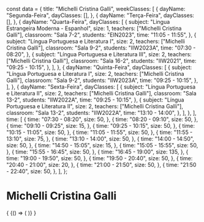 const data = {
  title: "Michelli Cristina Galli",
  weekClasses: [
    {
      dayName: "Segunda-Feira",
      dayClasses: [],
    },
    {
      dayName: "Terça-Feira",
      dayClasses: [],
    },
    {
      dayName: "Quarta-Feira",
      dayClasses: [
        {
          subject: "Lingua Estrangeira Moderna - Espanhol",
          size: 1,
          teachers: ["Michelli Cristina Galli"],
          classroom: "Sala 7-2",
          students: "EIN2023",
          time: "11:05 - 11:55",
        },
        {
          subject: "Língua Portuguesa e Literatura I",
          size: 2,
          teachers: ["Michelli Cristina Galli"],
          classroom: "Sala 9-2",
          students: "IIW2023A",
          time: "07:30 - 08:20",
        },
        {
          subject: "Língua Portuguesa e Literatura III",
          size: 2,
          teachers: ["Michelli Cristina Galli"],
          classroom: "Sala 16-2",
          students: "IIW2021",
          time: "09:25 - 10:15",
        },
      ],
    },
    {
      dayName: "Quinta-Feira",
      dayClasses: [
        {
          subject: "Língua Portuguesa e Literatura I",
          size: 2,
          teachers: ["Michelli Cristina Galli"],
          classroom: "Sala 9-2",
          students: "IIW2023A",
          time: "09:25 - 10:15",
        },
      ],
    },
    {
      dayName: "Sexta-Feira",
      dayClasses: [
        {
          subject: "Língua Portuguesa e Literatura II",
          size: 2,
          teachers: ["Michelli Cristina Galli"],
          classroom: "Sala 13-2",
          students: "IIW2022A",
          time: "09:25 - 10:15",
        },
        {
          subject: "Língua Portuguesa e Literatura II",
          size: 2,
          teachers: ["Michelli Cristina Galli"],
          classroom: "Sala 13-2",
          students: "IIW2022A",
          time: "13:10 - 14:00",
        },
      ],
    },
  ],
  time: [
    {
      time: "07:30 - 08:20",
      size: 50,
    },
    {
      time: "08:20 - 09:10",
      size: 50,
    },
    {
      time: "09:10 - 09:25",
      size: 15,
    },
    {
      time: "09:25 - 10:15",
      size: 50,
    },
    {
      time: "10:15 - 11:05",
      size: 50,
    },
    {
      time: "11:05 - 11:55",
      size: 50,
    },
    {
      time: "11:55 - 13:10",
      size: 75,
    },
    {
      time: "13:10 - 14:00",
      size: 50,
    },
    {
      time: "14:00 - 14:50",
      size: 50,
    },
    {
      time: "14:50 - 15:05",
      size: 15,
    },
    {
      time: "15:05 - 15:55",
      size: 50,
    },
    {
      time: "15:55 - 16:45",
      size: 50,
    },
    {
      time: "16:45 - 19:00",
      size: 135,
    },
    {
      time: "19:00 - 19:50",
      size: 50,
    },
    {
      time: "19:50 - 20:40",
      size: 50,
    },
    {
      time: "20:40 - 21:00",
      size: 20,
    },
    {
      time: "21:00 - 21:50",
      size: 50,
    },
    {
      time: "21:50 - 22:40",
      size: 50,
    },
  ],
};

# Michelli Cristina Galli

<div>
  {
    <BrowserOnly>
      {() => (
        <Grid
          title={data.title}
          weekClasses={data.weekClasses}
          time={data.time}
        />
      )}
    </BrowserOnly>
  }
</div>
